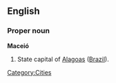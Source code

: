 ==English==

===Proper noun===
'''Maceió'''

#State capital of [[Alagoas]] ([[Brazil]]).

[[Category:Cities]]